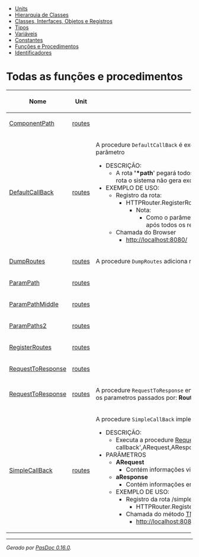 <div class="container">

<div class="navigation">

* [[AllUnits.wiki|Units]]
* [[ClassHierarchy.wiki|Hierarquia de Classes]]
* [[AllClasses.wiki|Classes, Interfaces, Objetos e Registros]]
* [[AllTypes.wiki|Tipos]]
* [[AllVariables.wiki|Variáveis]]
* [[AllConstants.wiki|Constantes]]
* [[AllFunctions.wiki|Funções e Procedimentos]]
* [[AllIdentifiers.wiki|Identificadores]]


</div>
<div class="content">

= Todas as funções e procedimentos =

{|
!width="33%"| Nome
!width="33%"| Unit
!width="33%"| Descrição
|-
| [[routes.wiki#ComponentPath|ComponentPath]]
| [[routes.wiki|routes]]
|  
|-
| [[routes.wiki#DefaultCallBack|DefaultCallBack]]
| [[routes.wiki|routes]]
|
A procedure <code>DefaultCallBack</code> é executado pelo browser quando o link não tem parâmetro

* DESCRIÇÃO:
** A rota ''''*path'''' pegará todos os outros caminhos, ou seja: Se não informar uma rota o sistema não gera exceção.
* EXEMPLO DE USO:
** Registro da rota:
*** HTTPRouter.RegisterRoute('*path',rmall,@<code>DefaultCallBack</code>,IsDefault=True);
**** Nota:
***** Como o parâmetro IsDefault = true essa chamada deve executada após todos os registros das rotas da unit.
** Chamada do Browser
*** http://localhost:8080/
|-
| [[routes.wiki#DumpRoutes|DumpRoutes]]
| [[routes.wiki|routes]]
| A procedure <code>DumpRoutes</code> adiciona na lista L os link das rotas registradas
|-
| [[routes.wiki#ParamPath|ParamPath]]
| [[routes.wiki|routes]]
|  
|-
| [[routes.wiki#ParamPathMiddle|ParamPathMiddle]]
| [[routes.wiki|routes]]
|  
|-
| [[routes.wiki#ParamPaths2|ParamPaths2]]
| [[routes.wiki|routes]]
|  
|-
| [[routes.wiki#RegisterRoutes|RegisterRoutes]]
| [[routes.wiki|routes]]
|  
|-
| [[routes.wiki#RequestToResponse|RequestToResponse]]
| [[routes.wiki|routes]]
|  
|-
| [[routes.wiki#RequestToResponse|RequestToResponse]]
| [[routes.wiki|routes]]
| A procedure <code>RequestToResponse</code> envia para o Browser um página HTML prenchida com os parametros passados por: '''RouteParams'''
|-
| [[routes.wiki#SimpleCallBack|SimpleCallBack]]
| [[routes.wiki|routes]]
|
A procedure <code>SimpleCallBack</code> implementa a rota '''Simple callback''' :

<ul>
<li><p>DESCRIÇÃO:</p>
<ul>
<li><p>Executa a procedure [[routes.wiki#RequestToResponse|RequestToResponse]]('Simple callback',ARequest,AResponse);</p></li></ul>
</li>
<li><p>PARÂMETROS</p>
<ul>
<li><p>'''ARequest'''</p>
<ul>
<li><p>Contém informações vinda do Browser;</p></li></ul>
</li>
<li><p>'''aResponse'''</p>
<ul>
<li><p>Contém informações enviadas para o Browser;</p></li></ul>
</li></ul>

<ul>
<li><p>EXEMPLO DE USO:</p>
<ul>
<li><p>Registro da rota /simple/:</p>
<ul>
<li><p>HTTPRouter.RegisterRoute('simple',rmall,@<code>SimpleCallBack</code>);</p></li></ul>
</li>
<li><p>Chamada do método [[routes.TMyHandler.wiki#HandleRequest|TMyHandler.HandleRequest]]()</p>
<ul>
<li><p>http://localhost:8080/simple/</p></li></ul>
</li></ul>
</li></ul>
</li></ul>
|}


-----

<span class="appinfo">''Gerado por [https://pasdoc.github.io/ PasDoc 0.16.0].'' </span>

</div>

</div>
